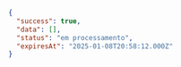 ```json JSON
{
  "success": true,
  "data": [],
  "status": "em processamento",
  "expiresAt": "2025-01-08T20:58:12.000Z"
}
```
